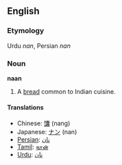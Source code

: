 ==English==
===Etymology===
Urdu ''nan'', Persian ''nan''

===Noun===
'''naan'''

# A [[bread]] common to Indian cuisine.

====Translations====
*Chinese: [[馕]] (nang)
*Japanese: [[ナン]] (nan)
*[[Persian]]: [[نان]]
*[[Tamil]]: [[நான்]]
*[[Urdu]]: [[نان]]